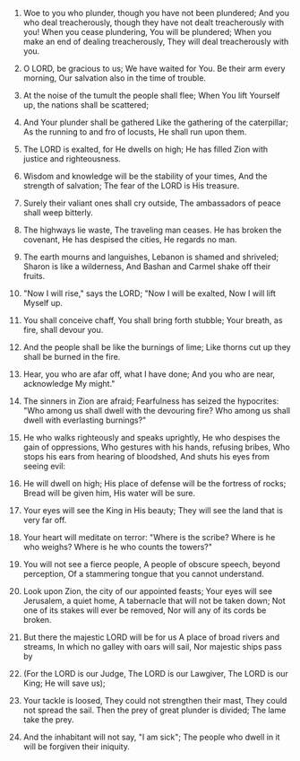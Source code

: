 
1. Woe to you who plunder, though you have not been plundered; And you who deal treacherously, though they have not dealt treacherously with you! When you cease plundering, You will be plundered; When you make an end of dealing treacherously, They will deal treacherously with you.

2. O LORD, be gracious to us; We have waited for You. Be their arm every morning, Our salvation also in the time of trouble.

3. At the noise of the tumult the people shall flee; When You lift Yourself up, the nations shall be scattered;

4. And Your plunder shall be gathered Like the gathering of the caterpillar; As the running to and fro of locusts, He shall run upon them.

5. The LORD is exalted, for He dwells on high; He has filled Zion with justice and righteousness.

6. Wisdom and knowledge will be the stability of your times, And the strength of salvation; The fear of the LORD is His treasure.

7. Surely their valiant ones shall cry outside, The ambassadors of peace shall weep bitterly.

8. The highways lie waste, The traveling man ceases. He has broken the covenant, He has despised the cities, He regards no man.

9. The earth mourns and languishes, Lebanon is shamed and shriveled; Sharon is like a wilderness, And Bashan and Carmel shake off their fruits.

10. "Now I will rise," says the LORD; "Now I will be exalted, Now I will lift Myself up.

11. You shall conceive chaff, You shall bring forth stubble; Your breath, as fire, shall devour you.

12. And the people shall be like the burnings of lime; Like thorns cut up they shall be burned in the fire.

13. Hear, you who are afar off, what I have done; And you who are near, acknowledge My might."

14. The sinners in Zion are afraid; Fearfulness has seized the hypocrites: "Who among us shall dwell with the devouring fire? Who among us shall dwell with everlasting burnings?"

15. He who walks righteously and speaks uprightly, He who despises the gain of oppressions, Who gestures with his hands, refusing bribes, Who stops his ears from hearing of bloodshed, And shuts his eyes from seeing evil:

16. He will dwell on high; His place of defense will be the fortress of rocks; Bread will be given him, His water will be sure.

17. Your eyes will see the King in His beauty; They will see the land that is very far off.

18. Your heart will meditate on terror: "Where is the scribe? Where is he who weighs? Where is he who counts the towers?"

19. You will not see a fierce people, A people of obscure speech, beyond perception, Of a stammering tongue that you cannot understand.

20. Look upon Zion, the city of our appointed feasts; Your eyes will see Jerusalem, a quiet home, A tabernacle that will not be taken down; Not one of its stakes will ever be removed, Nor will any of its cords be broken.

21. But there the majestic LORD will be for us A place of broad rivers and streams, In which no galley with oars will sail, Nor majestic ships pass by

22. (For the LORD is our Judge, The LORD is our Lawgiver, The LORD is our King; He will save us);

23. Your tackle is loosed, They could not strengthen their mast, They could not spread the sail. Then the prey of great plunder is divided; The lame take the prey.

24. And the inhabitant will not say, "I am sick"; The people who dwell in it will be forgiven their iniquity.


